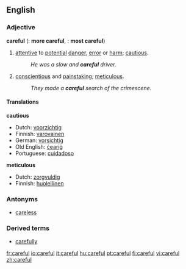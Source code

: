 ==English==

===Adjective===
'''careful'''  ({{compar}}: '''more careful''', {{superl}}: '''most careful''')

# [[attentive]] to [[potential]] [[danger]], [[error]] or [[harm]]; [[cautious]].
#:''He was a slow and '''careful''' driver.''
# [[conscientious]] and [[painstaking]]; [[meticulous]].
#:''They made a '''careful''' search of the crimescene.''

====Translations====

'''cautious'''
{{top}}
*Dutch: [[voorzichtig]]
*Finnish: [[varovainen]]
*German: [[vorsichtig]]
*Old English: [[cearig|ċeariġ]]
*Portuguese: [[cuidadoso]]
{{bottom}}

'''meticulous'''
{{top}}
*Dutch: [[zorgvuldig]]
*Finnish: [[huolellinen]]
{{bottom}}

===Antonyms===
*[[careless]]

===Derived terms===
*[[carefully]]

[[fr:careful]]
[[io:careful]]
[[it:careful]]
[[hu:careful]]
[[pt:careful]]
[[fi:careful]]
[[vi:careful]]
[[zh:careful]]
